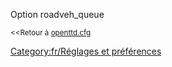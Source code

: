 {{fr/Amorce}}
Option roadveh_queue

<small><<Retour à [[Main/fr/Openttd.cfg|openttd.cfg]]</small>
[[Category:fr/Réglages et préférences]]